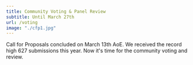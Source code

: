 ```yaml
---
title: Community Voting & Panel Review
subtitle: Until March 27th
url: /voting
image: "./cfp1.jpg"
---
```


Call for Proposals concluded on March 13th AoE. We received the record high 627
submissions this year. Now it's time for the community voting and review.
